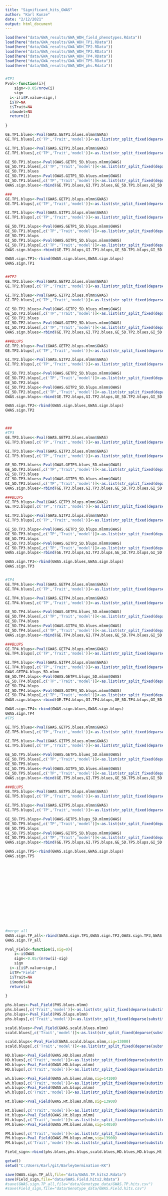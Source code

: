```yaml
---
title: "Significant_hits_GWAS"
author: "Karl Kunze"
date: "2/12/2021"
output: html_document
---
```


```r
load(here("data/GWA_results/GWA_WDH_field_phenotypes.Rdata"))
load(here("data/GWA_results/GWA_WDH_TP1.RData"))
load(here("data/GWA_results/GWA_WDH_TP2.RData"))
load(here("data/GWA_results/GWA_WDH_TP3.RData"))
load(here("data/GWA_results/GWA_WDH_TP4.RData"))
load(here("data/GWA_results/GWA_WDH_TP5.RData"))
load(here("data/GWA_results/GWA_WDH_phs.Rdata"))


#TP1
Pval<-function(i){
    sign<-0.05/nrow(i)
    sign
  i<-i[i$P.value<sign,]
  i$TP=NA
  i$Trait=NA
  i$model=NA
  return(i)
  
}

GE.TP1.blues<-Pval(GWAS.GETP1.blues.mlmm$GWAS)
GE.TP1.blues[,c('TP','Trait','model')]<-as.list(str_split_fixed(deparse(substitute(GE.TP1.blues)),"\\.",3)[c(2,1,3)])[c(1,2,3)]

GI.TP1.blues<-Pval(GWAS.GITP1.blues.mlmm$GWAS)
GI.TP1.blues[,c('TP','Trait','model')]<-as.list(str_split_fixed(deparse(substitute(GI.TP1.blues)),"\\.",3)[c(2,1,3)])[c(1,2,3)]

GE_5D.TP1.blues<-Pval(GWAS.GETP1_5D.blues.mlmm$GWAS)
GE_5D.TP1.blues[,c('TP','Trait','model')]<-as.list(str_split_fixed(deparse(substitute(GE_5D.TP1.blues)),"\\.",3)[c(2,1,3)])[c(1,2,3)]
GE_5D.TP1.blues
GI_5D.TP1.blues<-Pval(GWAS.GITP1_5D.blues.mlmm$GWAS)
GI_5D.TP1.blues[,c('TP','Trait','model')]<-as.list(str_split_fixed(deparse(substitute(GI_5D.TP1.blues)),"\\.",3)[c(2,1,3)])[c(1,2,3)]
GWAS.sign.blues<-rbind(GE.TP1.blues,GI.TP1.blues,GE_5D.TP1.blues,GI_5D.TP1.blues)

###
GE.TP1.blups<-Pval(GWAS.GETP1.blups.mlmm$GWAS)
GE.TP1.blups[,c('TP','Trait','model')]<-as.list(str_split_fixed(deparse(substitute(GE.TP1.blups)),"\\.",3)[c(2,1,3)])[c(1,2,3)]

GI.TP1.blups<-Pval(GWAS.GITP1.blups.mlmm$GWAS)
GI.TP1.blups[,c('TP','Trait','model')]<-as.list(str_split_fixed(deparse(substitute(GI.TP1.blups)),"\\.",3)[c(2,1,3)])[c(1,2,3)]

GE_5D.TP1.blups<-Pval(GWAS.GETP1_5D.blups.mlmm$GWAS)
GE_5D.TP1.blups[,c('TP','Trait','model')]<-as.list(str_split_fixed(deparse(substitute(GE_5D.TP1.blups)),"\\.",3)[c(2,1,3)])[c(1,2,3)]
GE_5D.TP1.blups
GI_5D.TP1.blups<-Pval(GWAS.GITP1_5D.blups.mlmm$GWAS)
GI_5D.TP1.blups[,c('TP','Trait','model')]<-as.list(str_split_fixed(deparse(substitute(GI_5D.TP1.blups)),"\\.",3)[c(2,1,3)])[c(1,2,3)]
GWAS.sign.blups<-rbind(GE.TP1.blups,GI.TP1.blups,GE_5D.TP1.blups,GI_5D.TP1.blups)

GWAS.sign.TP1<-rbind(GWAS.sign.blues,GWAS.sign.blups)
GWAS.sign.TP1


##TP2
GE.TP2.blues<-Pval(GWAS.GETP2.blues.mlmm$GWAS)
GE.TP2.blues[,c('TP','Trait','model')]<-as.list(str_split_fixed(deparse(substitute(GE.TP2.blues)),"\\.",3)[c(2,1,3)])[c(1,2,3)]

GI.TP2.blues<-Pval(GWAS.GITP2.blues.mlmm$GWAS)
GI.TP2.blues[,c('TP','Trait','model')]<-as.list(str_split_fixed(deparse(substitute(GI.TP2.blues)),"\\.",3)[c(2,1,3)])[c(1,2,3)]

GE_5D.TP2.blues<-Pval(GWAS.GETP2_5D.blues.mlmm$GWAS)
GE_5D.TP2.blues[,c('TP','Trait','model')]<-as.list(str_split_fixed(deparse(substitute(GE_5D.TP2.blues)),"\\.",3)[c(2,1,3)])[c(1,2,3)]
GE_5D.TP2.blues
GI_5D.TP2.blues<-Pval(GWAS.GITP2_5D.blues.mlmm$GWAS)
GI_5D.TP2.blues[,c('TP','Trait','model')]<-as.list(str_split_fixed(deparse(substitute(GI_5D.TP2.blues)),"\\.",3)[c(2,1,3)])[c(1,2,3)]
GWAS.sign.blues<-rbind(GE.TP2.blues,GI.TP2.blues,GE_5D.TP2.blues,GI_5D.TP2.blues)

###BLUPS
GE.TP2.blups<-Pval(GWAS.GETP2.blups.mlmm$GWAS)
GE.TP2.blups[,c('TP','Trait','model')]<-as.list(str_split_fixed(deparse(substitute(GE.TP2.blups)),"\\.",3)[c(2,1,3)])[c(1,2,3)]

GI.TP2.blups<-Pval(GWAS.GITP2.blups.mlmm$GWAS)
GI.TP2.blups[,c('TP','Trait','model')]<-as.list(str_split_fixed(deparse(substitute(GI.TP2.blups)),"\\.",3)[c(2,1,3)])[c(1,2,3)]

GE_5D.TP2.blups<-Pval(GWAS.GETP2_5D.blups.mlmm$GWAS)
GE_5D.TP2.blups[,c('TP','Trait','model')]<-as.list(str_split_fixed(deparse(substitute(GE_5D.TP2.blups)),"\\.",3)[c(2,1,3)])[c(1,2,3)]
GE_5D.TP2.blups
GI_5D.TP2.blups<-Pval(GWAS.GITP2_5D.blups.mlmm$GWAS)
GI_5D.TP2.blups[,c('TP','Trait','model')]<-as.list(str_split_fixed(deparse(substitute(GI_5D.TP2.blups)),"\\.",3)[c(2,1,3)])[c(1,2,3)]
GWAS.sign.blups<-rbind(GE.TP2.blups,GI.TP2.blups,GE_5D.TP2.blups,GI_5D.TP2.blups)

GWAS.sign.TP2<-rbind(GWAS.sign.blues,GWAS.sign.blups)
GWAS.sign.TP2



###
#TP3
GE.TP3.blues<-Pval(GWAS.GETP3.blues.mlmm$GWAS)
GE.TP3.blues[,c('TP','Trait','model')]<-as.list(str_split_fixed(deparse(substitute(GE.TP3.blues)),"\\.",3)[c(2,1,3)])[c(1,2,3)]

GI.TP3.blues<-Pval(GWAS.GITP3.blues.mlmm$GWAS)
GI.TP3.blues[,c('TP','Trait','model')]<-as.list(str_split_fixed(deparse(substitute(GI.TP3.blues)),"\\.",3)[c(2,1,3)])[c(1,2,3)]

GE_5D.TP3.blues<-Pval(GWAS.GETP3.blues_5D.mlmm$GWAS)
GE_5D.TP3.blues[,c('TP','Trait','model')]<-as.list(str_split_fixed(deparse(substitute(GE_5D.TP3.blues)),"\\.",3)[c(2,1,3)])[c(1,2,3)]
GE_5D.TP3.blues
GI_5D.TP3.blues<-Pval(GWAS.GITP3_5D.blues.mlmm$GWAS)
GI_5D.TP3.blues[,c('TP','Trait','model')]<-as.list(str_split_fixed(deparse(substitute(GI_5D.TP3.blues)),"\\.",3)[c(2,1,3)])[c(1,2,3)]
GWAS.sign.blues<-rbind(GE.TP3.blues,GI.TP3.blues,GE_5D.TP3.blues,GI_5D.TP3.blues)

###BLUPS
GE.TP3.blups<-Pval(GWAS.GETP3.blups.mlmm$GWAS)
GE.TP3.blups[,c('TP','Trait','model')]<-as.list(str_split_fixed(deparse(substitute(GE.TP3.blups)),"\\.",3)[c(2,1,3)])[c(1,2,3)]

GI.TP3.blups<-Pval(GWAS.GITP3.blups.mlmm$GWAS)
GI.TP3.blups[,c('TP','Trait','model')]<-as.list(str_split_fixed(deparse(substitute(GI.TP3.blups)),"\\.",3)[c(2,1,3)])[c(1,2,3)]

GE_5D.TP3.blups<-Pval(GWAS.GETP3_5D.blups.mlmm$GWAS)
GE_5D.TP3.blups[,c('TP','Trait','model')]<-as.list(str_split_fixed(deparse(substitute(GE_5D.TP3.blups)),"\\.",3)[c(2,1,3)])[c(1,2,3)]
GE_5D.TP3.blups
GI_5D.TP3.blups<-Pval(GWAS.GITP3_5D.blups.mlmm$GWAS)
GI_5D.TP3.blups[,c('TP','Trait','model')]<-as.list(str_split_fixed(deparse(substitute(GI_5D.TP3.blups)),"\\.",3)[c(2,1,3)])[c(1,2,3)]
GWAS.sign.blups<-rbind(GE.TP3.blups,GI.TP3.blups,GE_5D.TP3.blups,GI_5D.TP3.blups)

GWAS.sign.TP3<-rbind(GWAS.sign.blues,GWAS.sign.blups)
GWAS.sign.TP3


#TP4
GE.TP4.blues<-Pval(GWAS.GETP4.blues.mlmm$GWAS)
GE.TP4.blues[,c('TP','Trait','model')]<-as.list(str_split_fixed(deparse(substitute(GE.TP4.blues)),"\\.",3)[c(2,1,3)])[c(1,2,3)]

GI.TP4.blues<-Pval(GWAS.GITP4.blues.mlmm$GWAS)
GI.TP4.blues[,c('TP','Trait','model')]<-as.list(str_split_fixed(deparse(substitute(GI.TP4.blues)),"\\.",3)[c(2,1,3)])[c(1,2,3)]

GE_5D.TP4.blues<-Pval(GWAS.GETP4.blues_5D.mlmm$GWAS)
GE_5D.TP4.blues[,c('TP','Trait','model')]<-as.list(str_split_fixed(deparse(substitute(GE_5D.TP4.blues)),"\\.",3)[c(2,1,3)])[c(1,2,3)]
GE_5D.TP4.blues
GI_5D.TP4.blues<-Pval(GWAS.GITP4_5D.blues.mlmm$GWAS)
GI_5D.TP4.blues[,c('TP','Trait','model')]<-as.list(str_split_fixed(deparse(substitute(GI_5D.TP4.blues)),"\\.",3)[c(2,1,3)])[c(1,2,3)]
GWAS.sign.blues<-rbind(GE.TP4.blues,GI.TP4.blues,GE_5D.TP4.blues,GI_5D.TP4.blues)

###BLUPS
GE.TP4.blups<-Pval(GWAS.GETP4.blups.mlmm$GWAS)
GE.TP4.blups[,c('TP','Trait','model')]<-as.list(str_split_fixed(deparse(substitute(GE.TP4.blups)),"\\.",3)[c(2,1,3)])[c(1,2,3)]

GI.TP4.blups<-Pval(GWAS.GITP4.blups.mlmm$GWAS)
GI.TP4.blups[,c('TP','Trait','model')]<-as.list(str_split_fixed(deparse(substitute(GI.TP4.blups)),"\\.",3)[c(2,1,3)])[c(1,2,3)]
GWAS.GETP4.blups_5D.mlmm
GE_5D.TP4.blups<-Pval(GWAS.GETP4.blups_5D.mlmm$GWAS)
GE_5D.TP4.blups[,c('TP','Trait','model')]<-as.list(str_split_fixed(deparse(substitute(GE_5D.TP4.blups)),"\\.",3)[c(2,1,3)])[c(1,2,3)]
GE_5D.TP4.blups
GI_5D.TP4.blups<-Pval(GWAS.GITP4_5D.blups.mlmm$GWAS)
GI_5D.TP4.blups[,c('TP','Trait','model')]<-as.list(str_split_fixed(deparse(substitute(GI_5D.TP4.blups)),"\\.",3)[c(2,1,3)])[c(1,2,3)]
GWAS.sign.blups<-rbind(GE.TP4.blups,GI.TP4.blups,GE_5D.TP4.blups,GI_5D.TP4.blups)

GWAS.sign.TP4<-rbind(GWAS.sign.blues,GWAS.sign.blups)
GWAS.sign.TP4
#TP5

GE.TP5.blues<-Pval(GWAS.GETP5.blues.mlmm$GWAS)
GE.TP5.blues[,c('TP','Trait','model')]<-as.list(str_split_fixed(deparse(substitute(GE.TP5.blues)),"\\.",3)[c(2,1,3)])[c(1,2,3)]

GI.TP5.blues<-Pval(GWAS.GITP5.blues.mlmm$GWAS)
GI.TP5.blues[,c('TP','Trait','model')]<-as.list(str_split_fixed(deparse(substitute(GI.TP5.blues)),"\\.",3)[c(2,1,3)])[c(1,2,3)]

GE_5D.TP5.blues<-Pval(GWAS.GETP5.blues_5D.mlmm$GWAS)
GE_5D.TP5.blues[,c('TP','Trait','model')]<-as.list(str_split_fixed(deparse(substitute(GE_5D.TP5.blues)),"\\.",3)[c(2,1,3)])[c(1,2,3)]
GE_5D.TP5.blues
GI_5D.TP5.blues<-Pval(GWAS.GITP5_5D.blues.mlmm$GWAS)
GI_5D.TP5.blues[,c('TP','Trait','model')]<-as.list(str_split_fixed(deparse(substitute(GI_5D.TP5.blues)),"\\.",3)[c(2,1,3)])[c(1,2,3)]
GWAS.sign.blues<-rbind(GE.TP5.blues,GI.TP5.blues,GE_5D.TP5.blues,GI_5D.TP5.blues)

###BLUPS
GE.TP5.blups<-Pval(GWAS.GETP5.blups.mlmm$GWAS)
GE.TP5.blups[,c('TP','Trait','model')]<-as.list(str_split_fixed(deparse(substitute(GE.TP5.blups)),"\\.",3)[c(2,1,3)])[c(1,2,3)]

GI.TP5.blups<-Pval(GWAS.GITP5.blups.mlmm$GWAS)
GI.TP5.blups[,c('TP','Trait','model')]<-as.list(str_split_fixed(deparse(substitute(GI.TP5.blups)),"\\.",3)[c(2,1,3)])[c(1,2,3)]

GE_5D.TP5.blups<-Pval(GWAS.GETP5.blups_5D.mlmm$GWAS)
GE_5D.TP5.blups[,c('TP','Trait','model')]<-as.list(str_split_fixed(deparse(substitute(GE_5D.TP5.blups)),"\\.",3)[c(2,1,3)])[c(1,2,3)]
GE_5D.TP5.blups
GI_5D.TP5.blups<-Pval(GWAS.GITP5_5D.blups.mlmm$GWAS)
GI_5D.TP5.blups[,c('TP','Trait','model')]<-as.list(str_split_fixed(deparse(substitute(GI_5D.TP5.blups)),"\\.",3)[c(2,1,3)])[c(1,2,3)]
GWAS.sign.blups<-rbind(GE.TP5.blups,GI.TP5.blups,GE_5D.TP5.blups,GI_5D.TP5.blups)

GWAS.sign.TP5<-rbind(GWAS.sign.blues,GWAS.sign.blups)
GWAS.sign.TP5
















#merge all
GWAS.sign.TP_all<-rbind(GWAS.sign.TP1,GWAS.sign.TP2,GWAS.sign.TP3,GWAS.sign.TP4,GWAS.sign.TP5)
GWAS.sign.TP_all

Pval_Field<-function(i,sig=0){
    i<-i$GWAS
    sign<-0.05/(nrow(i)-sig)
    sign
  i<-i[i$P.value<sign,]
  i$TP="Field"
  i$Trait=NA
  i$model=NA
  return(i)
  
}

phs.blues<-Pval_Field(PHS.blues.mlmm)
phs.blues[,c('Trait','model')]<-as.list(str_split_fixed(deparse(substitute(phs.blues)),"\\.",2)[c(1,2)])[c(1,2)]
phs.blups<-Pval_Field(PHS.blups.mlmm)
phs.blups[,c('Trait','model')]<-as.list(str_split_fixed(deparse(substitute(phs.blups)),"\\.",2)[c(1,2)])[c(1,2)]

scald.blues<-Pval_Field(GWAS.scald.blues.mlmm)
scald.blues[,c('Trait','model')]<-as.list(str_split_fixed(deparse(substitute(scald.blues)),"\\.",2)[c(1,2)])[c(1,2)]

scald.blups<-Pval_Field(GWAS.scald.blups.mlmm,sig=13000)
scald.blups[,c('Trait','model')]<-as.list(str_split_fixed(deparse(substitute(scald.blups)),"\\.",2)[c(1,2)])[c(1,2)]

HD.blues<-Pval_Field(GWAS.HD.blues.mlmm)
HD.blues[,c('Trait','model')]<-as.list(str_split_fixed(deparse(substitute(HD.blues)),"\\.",2)[c(1,2)])[c(1,2)]
HD.blups<-Pval_Field(GWAS.HD.blups.mlmm)
HD.blups[,c('Trait','model')]<-as.list(str_split_fixed(deparse(substitute(HD.blups)),"\\.",2)[c(1,2)])[c(1,2)]

wh.blues<-Pval_Field(GWAS.wh.blues.mlmm,sig=14100)
wh.blues[,c('Trait','model')]<-as.list(str_split_fixed(deparse(substitute(wh.blues)),"\\.",2)[c(1,2)])[c(1,2)]
wh.blups<-Pval_Field(GWAS.wh.blups.mlmm)
wh.blups[,c('Trait','model')]<-as.list(str_split_fixed(deparse(substitute(wh.blups)),"\\.",2)[c(1,2)])[c(1,2)]

Ht.blues<-Pval_Field(GWAS.Ht.blues.mlmm,sig=13900)

Ht.blues[,c('Trait','model')]<-as.list(str_split_fixed(deparse(substitute(Ht.blues)),"\\.",2)[c(1,2)])[c(1,2)]
Ht.blups<-Pval_Field(GWAS.Ht.blups.mlmm)
Ht.blups[,c('Trait','model')]<-as.list(str_split_fixed(deparse(substitute(Ht.blups)),"\\.",2)[c(1,2)])[c(1,2)]
PM.blues<-Pval_Field(GWAS.PM.blues.mlmm,sig=14050)

PM.blues[,c('Trait','model')]<-as.list(str_split_fixed(deparse(substitute(PM.blues)),"\\.",2)[c(1,2)])[c(1,2)]
PM.blups<-Pval_Field(GWAS.PM.blups.mlmm,sig=13900)
PM.blups[,c('Trait','model')]<-as.list(str_split_fixed(deparse(substitute(PM.blups)),"\\.",2)[c(1,2)])[c(1,2)]

Field_sign<-rbind(phs.blues,phs.blups,scald.blues,HD.blues,HD.blups,Ht.blups)


```

```r
getwd()
setwd("C:/Users/Karl/git/BarleyGermination-KK")

save(GWAS.sign.TP_all,file="data/GWAS.TP.hits2.Rdata")
save(Field_sign,file="data/GWAS.Field.hits2.Rdata")
#save(GWAS.sign.TP_all,file="data/Genotype_data/GWAS.TP.hits.csv")
#save(Field_sign,file="data/Genotype_data/GWAS.Field.hits.csv")

```
